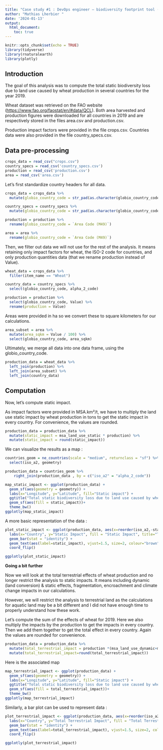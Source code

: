 ```yaml
---
title: "Case study #1 : DevOps engineer – biodiversity footprint tool (GBS)"
author: "Mathias Lherbier "
date: '2024-01-13'
output: 
  html_document: 
    toc: true
---
```


```r

knitr::opts_chunk$set(echo = TRUE)
library(tidyverse)
library(rnaturalearth)
library(plotly)

```

## Introduction

The goal of this analysis was to compute the total static biodiversity loss due to land use caused by wheat production in several countries for the year 2019.

Wheat dataset was retrieved on the FAO website (<https://www.fao.org/faostat/en/#data/QCL>). Both area harvested and production figures were downloaded for all countries in 2019 and are respectively stored in the files area.csv and production.csv.

Production impact factors were provided in the file crops.csv. Countries data were also provided in the file country_specs.csv.

## Data pre-processing

```r

crops_data = read_csv("crops.csv")
country_specs = read_csv('country_specs.csv')
production = read_csv('production.csv')
area = read_csv('area.csv')

```

Let's first standardize country headers for all data.

```r

crops_data = crops_data %>%
  mutate(globio_country_code = str_pad(as.character(globio_country_code), width = 3, pad = 0))

country_specs = country_specs %>%
  mutate(globio_country_code = str_pad(as.character(globio_country_code), width = 3, pad = 0))

production = production %>% 
  rename(globio_country_code = `Area Code (M49)`) 

area = area %>% 
  rename(globio_country_code = `Area Code (M49)`)

```

Then, we filter out data we will not use for the rest of the analysis.
It means retaining only impact factors for wheat, the ISO-2 code for countries, and only production quantities data (that we rename production instead of Value).

```r

wheat_data = crops_data %>% 
  filter(item_name == "Wheat") 

country_data = country_specs %>% 
  select(globio_country_code, alpha_2_code)

production = production %>% 
  select(globio_country_code, Value) %>%
  rename(production = Value)

```

Areas were provided in ha so we convert these to square kilometers for our calculations.

```r

area_subset = area %>%
  mutate(area_sqkm = Value / 100) %>%
  select(globio_country_code, area_sqkm)

```

Ultimately, we merge all data into one data frame, using the globio_country_code.

```r

production_data = wheat_data %>%
  left_join(production) %>%
  left_join(area_subset) %>%
  left_join(country_data)

```

## Computation

Now, let's compute static impact.

As impact factors were provided in MSA.km²/t, we have to multiply the land use static impact by wheat production in tons to get the static impact in every country. For convenience, the values are rounded.

```r

production_data = production_data %>%
  mutate(static_impact = msa_land_use_static * production) %>%
  mutate(static_impact = round(static_impact))

```

We can visualize the results as a map :

```r

countries_geom = ne_countries(scale = "medium", returnclass = "sf") %>%
  select(iso_a2, geometry)

production_data = countries_geom %>% 
    right_join(production_data , by = c("iso_a2" = "alpha_2_code"))

map_static_impact <- ggplot(production_data) +
  geom_sf(aes(geometry = geometry)) +
  labs(x="Longitude", y="Latitude", fill="Static impact") +
  ggtitle("Total static biodiversity loss due to land use caused by wheat in 2019") +
  geom_sf(aes(fill = static_impact))+
  theme_bw()
ggplotly(map_static_impact)

```

A more basic representation of the data : 
  
```r

plot_static_impact <- ggplot(production_data, aes(x=reorder(iso_a2,-static_impact), y=static_impact, fill=static_impact)) + 
  labs(x="Country", y="Static Impact", fill = "Static Impact", title="Total static biodiversity loss due to land use caused by wheat in 2019 in MSA.km²") +
  geom_bar(stat = "identity") +
  geom_text(aes(label=static_impact), vjust=1.5, size=2, colour="brown") +
  coord_flip()

ggplotly(plot_static_impact)

```


**Going a bit further**

Now we will look at the total terrestrial effects of wheat production and no longer restrict the analysis to static impacts. It means including dynamic (land conversion) & static effects, fragmentation, encroachment and climate change impacts in our calculations.

However, we will restrict the analysis to terrestrial land as the calculations for aquatic land may be a bit different and I did not have enough time to properly understand how these work.

Let's compute the sum of the effects of wheat for 2019. Here we also multiply the impacts by the production to get the impacts in every country. Then we add them together to get the total effect in every country. Again the values are rounded for convenience.

```r

production_data = production_data %>%
  mutate(total_terrestrial_impact = production *(msa_land_use_dynamic+msa_land_use_static+msa_fragmentation_dynamic+msa_fragmentation_static+msa_encroachment_dynamic+msa_encroachment_static+msa_climate_change_terrestrial_dynamic)) %>%
  mutate(total_terrestrial_impact=round(total_terrestrial_impact))
```

Here is the associated map

```r

map_terrestrial_impact <- ggplot(production_data) +
  geom_sf(aes(geometry = geometry)) +
  labs(x="Longitude", y="Latitude", fill="Static impact") +
  ggtitle("Total static biodiversity loss due to land use caused by wheat in 2019") +
  geom_sf(aes(fill = total_terrestrial_impact))+
  theme_bw()
ggplotly(map_terrestrial_impact)

```

Similarly, a bar plot can be used to represent data : 

```r

plot_terrestrial_impact <- ggplot(production_data, aes(x=reorder(iso_a2,-total_terrestrial_impact), y=total_terrestrial_impact, fill=total_terrestrial_impact)) + 
  labs(x="Country", y="Total Terrestrial Impact", fill = "Total Terrestrial Impact", title="Total terrestrial biodiversity loss due to land use caused by wheat in 2019 in MSA.km²") +
  geom_bar(stat = "identity") +
  geom_text(aes(label=total_terrestrial_impact), vjust=1.5, size=2, colour="brown") +
  coord_flip()

ggplotly(plot_terrestrial_impact)

```